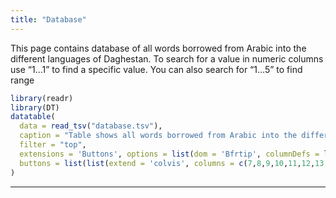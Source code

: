 ```yaml
---
title: "Database"
---
```


This page contains database of all words borrowed from Arabic into the different languages of Daghestan. To search for a value in numeric columns use "1...1" to find a specific value. You can also search for "1...5" to find range

```r
library(readr)
library(DT)
datatable(
  data = read_tsv("database.tsv"),
  caption = "Table shows all words borrowed from Arabic into the different languages of Daghestan",
  filter = "top",
  extensions = 'Buttons', options = list(dom = 'Bfrtip', columnDefs = list(list(visible=FALSE, targets=c(0,7,8,9,10,11,12,13,15,16,17,18,19,20,21,23))),
  buttons = list(list(extend = 'colvis', columns = c(7,8,9,10,11,12,13,15,16,17,18,19,20,21,23))))
)
```

------------------------------------------------------------------------
